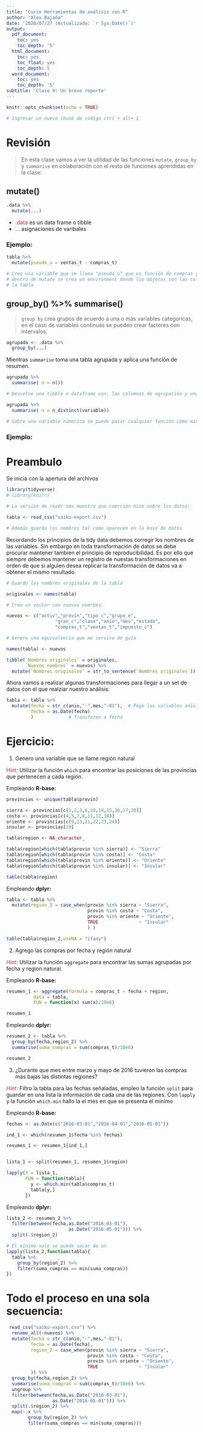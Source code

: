 ```yaml
---
title: "Curso Herramientas de análisis con R"
author: "Alex Bajaña"
date: '2020/07/27 (Actualizado: `r Sys.Date()`)'
output:
  pdf_document:
    toc: yes
    toc_depth: '5'
  html_document:
    toc: yes
    toc_float: yes
    toc_depth: 5
  word_document:
    toc: yes
    toc_depth: '5'
subtitle: 'Clase 9: Un breve reporte'
---
```


```r
knitr::opts_chunk$set(echo = TRUE)
```

```r
# Ingresar un nuevo chunk de codigo ctrl + alt+ I
```

# Revisión

> En esta clase vamos a ver la utilidad de las funciones `mutate`, `group_by` y `summarise` en colaboración con el resto de funciones aprendidas en la clase:

## mutate()

```r

.data %>% 
  mutate(...)
```
* <font color = '#d7215b'>.data </font> es un data frame o tibble
* <font color = '#d7215b'>... </font> asignaciones de varibales 

### Ejemplo:

```r

tabla %>% 
  mutate(pseudo_u = ventas_t - compras_t)

# Creo una variable que se llama "pseudo_u" que es función de compras y ventas
# dentro de mutate se crea un environment donde los objetos son las columnas de
# la tabla

```

## group_by() %>% summarise()

> `group by` crea grupos de acuerdo a una o más variables categoricas, en el caso de variables continuas se pueden crear factores con intervalos.

```r
agrupada <- .data %>% 
  group_by(...) 
```

Mientras `summarise` toma una tabla agrupada y aplica una función de resumen.

```r
agrupada %>% 
  summarise( n = n())

# Devuelve una tibble o dataframe con: las columnas de agrupación y una nueva variable "n" que contiene el conteo de observaciones por grupo, si quiero contar los casos unicos de otra variables

agrupada %>% 
  summarise( n = n_distinct(variable))

# Sobre una variable númerica se puede pasar cualquier función como mínimo y maximo
```

### Ejemplo:

</p>

# Preambulo

Se inicia con la apertura del archivos 

```r

library(tidyverse)
# library(knitr)

# La versión de readr nos muestra que coerción hizo sobre los datos:

tabla <- read_csv("saiku-export.csv")

# Además guarda los nombres tal como aparecen en la base de datos
```

Recordando los principios de la tidy data debemos corregir los nombres de las variables. Sin embargo en toda transformación de datos se debe procurar mantener tambien el principio de reproducibilidad. Es por ello que siempre debemos mantener un registro de nuestas transformaciones en orden de que si alguien desea replicar la transformación de datos va a obtener el mismo resultado.

```r

# Guardo los nombres originales de la tabla

originales <- names(tabla)

# Creo un vector con nuevos nomrbes:

nuevos <- c("activ","provin","tipo_c","grupo_e",
                  "gran_c","clase","anio","mes","estado",
                  "compras_t","ventas_t","impuesto_c")

# Genero una equivalencia que me servira de guía

names(tabla) <- nuevos

tibble(`Nombres originales` = originales,
       `Nuevos nombres` = nuevos) %>% 
  mutate(`Nombres originales` = str_to_sentence(`Nombres originales`))
```

Ahora vamos a realizar algunas transformaciones para llegar a un set de datos con el que realziar nuestro análisis:

```r

tabla <- tabla %>% 
  mutate(fecha = str_c(anio,"-",mes,"-01"),  # Pego las variables anio, mes
         fecha = as.Date(fecha)
         )             # Transformo a fecha

```

# Ejercicio:

1. Genero una variable que se llame región natural

<font color = '#d7215b'>Hint:</font> Utilizar la función `which` para encontrar las posiciones de las provincias que pertenecen a cada región.

Empleando **R-base:**

```r
provincias <- unique(tabla$provin)

sierra <- provincias[c(1,2,3,6,10,14,15,16,17,20)]
costa <- provincias[c(4,5,7,8,11,12,18)]
oriente <- provincias[c(9,13,21,22,23,24)]
insular <- provincias[19]

tabla$region <- NA_character_

tabla$region[which(tabla$provin %in% sierra)] <- "Sierra"
tabla$region[which(tabla$provin %in% costa)] <- "Costa"
tabla$region[which(tabla$provin %in% oriente)] <- "Oriente"
tabla$region[which(tabla$provin %in% insular)] <- "Insular"

table(tabla$region)
```

Empleando **dplyr:**

```r
tabla <- tabla %>% 
  mutate(region_2 = case_when(provin %in% sierra ~ "Sierra",
                              provin %in% costa ~ "Costa",
                              provin %in% oriente ~ "Oriente",
                              TRUE               ~ "Insular"
                              ) )

table(tabla$region_2,useNA = "ifany")
```
 
2. Agrego las compras por fecha y región natural

<font color = '#d7215b'>Hint:</font>  Utilizar la función `aggregate` para encontrar las sumas agrupadas por fecha y region natural.

Empleando **R-base:**

```r

resumen_1 <- aggregate(formula = compras_t ~ fecha + region,
          data = tabla,
          FUN = function(x) sum(x)/10e6)

resumen_1

```

Empleando **dplyr:**

```r

resumen_2 <- tabla %>% 
  group_by(fecha,region_2) %>% 
  summarise(suma_compras = sum(compras_t)/10e6)

resumen_2
```

3. ¿Durante que mes entre marzo y mayo de 2016 tuvieron las compras más bajas las distintas regiones?  
   
<font color = '#d7215b'>Hint:</font> Filtro la tabla para las fechas señaladas, empleo la función `split` para guardar en una lista la información de cada una de las regiones. Con `lapply` y la función `which.min` hallo la el mes en que se presenta el minimo  

Empleando **R-base:**
```r

fechas <- as.Date(c("2016-03-01","2016-04-01","2016-05-01"))

ind_1 <- which(resumen_1$fecha %in% fechas)

resumen_1 <- resumen_1[ind_1,]


lista_1 <- split(resumen_1, resumen_1$region)

lapply(X = lista_1,
       FUN = function(tabla){
         y <- which.min(tabla$compras_t)
         tabla[y,]
       })
```

Empleando **dplyr:**

```r

lista_2 <- resumen_2 %>% 
  filter(between(fecha,as.Date("2016-03-01"),
                       as.Date("2016-05-01"))) %>% 
  split(.$region_2)

# El minimo solo se puede sacar de un
lapply(lista_2,function(tabla){
  tabla %>% 
    group_by(region_2) %>% 
    filter(suma_compras == min(suma_compras))
})

```

# Todo el proceso en una sola secuencia:

```r

 read_csv("saiku-export.csv") %>% 
  rename_all(~nuevos) %>% 
  mutate(fecha = str_c(anio,"-",mes,"-01"), 
         fecha = as.Date(fecha),
         region_2 = case_when(provin %in% sierra ~ "Sierra",
                              provin %in% costa ~ "Costa",
                              provin %in% oriente ~ "Oriente",
                              TRUE               ~ "Insular"  
         )) %>% 
  group_by(fecha,region_2) %>% 
  summarise(suma_compras = sum(compras_t)/10e6) %>% 
  ungroup %>% 
  filter(between(fecha,as.Date("2016-03-01"),
                 as.Date("2016-05-01"))) %>% 
  split(.$region_2) %>% 
  map(~.x %>% 
        group_by(region_2) %>% 
        filter(suma_compras == min(suma_compras)))

```


